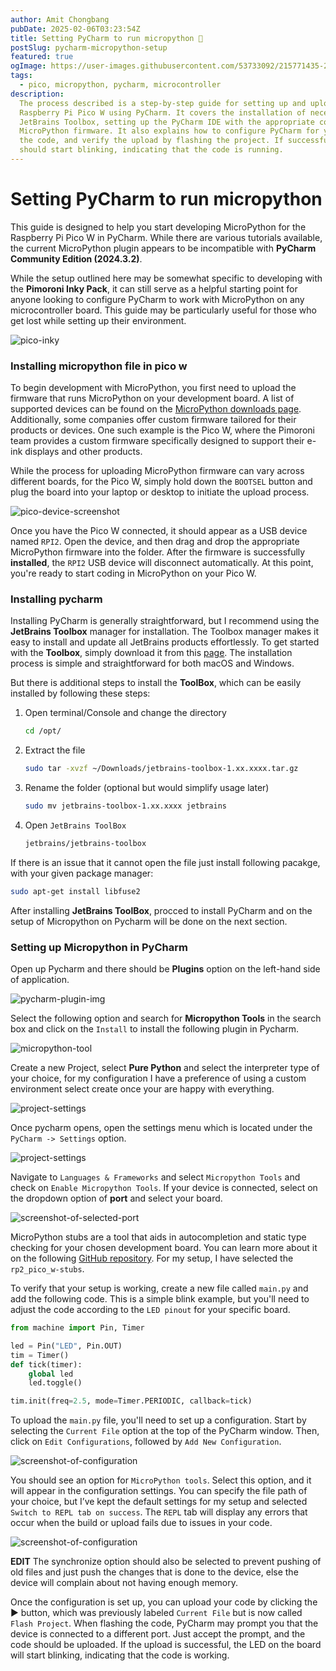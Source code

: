 ```yaml
---
author: Amit Chongbang
pubDate: 2025-02-06T03:23:54Z
title: Setting PyCharm to run micropython 🐍
postSlug: pycharm-micropython-setup
featured: true
ogImage: https://user-images.githubusercontent.com/53733092/215771435-25408246-2309-4f8b-a781-1f3d93bdf0ec.png
tags:
  - pico, micropython, pycharm, microcontroller
description:
  The process described is a step-by-step guide for setting up and uploading MicroPython code to a
  Raspberry Pi Pico W using PyCharm. It covers the installation of necessary tools such as the
  JetBrains Toolbox, setting up the PyCharm IDE with the appropriate configurations, and installing
  MicroPython firmware. It also explains how to configure PyCharm for your specific device, upload
  the code, and verify the upload by flashing the project. If successful, the LED on the Pico W
  should start blinking, indicating that the code is running.
---
```


# Setting PyCharm to run micropython

This guide is designed to help you start developing MicroPython for the Raspberry Pi Pico W in
PyCharm. While there are various tutorials available, the current MicroPython plugin appears to be
incompatible with **PyCharm Community Edition (2024.3.2)**.

While the setup outlined here may be somewhat specific to developing with the **Pimoroni Inky
Pack**, it can still serve as a helpful starting point for anyone looking to configure PyCharm to
work with MicroPython on any microcontroller board. This guide may be particularly useful for those
who get lost while setting up their environment.

![pico-inky](/public/images/pycharm-micropython/pico-inky.webp)

### Installing micropython file in pico w

To begin development with MicroPython, you first need to upload the firmware that runs MicroPython
on your development board. A list of supported devices can be found on the
[MicroPython downloads page](https://micropython.org/download/). Additionally, some companies offer
custom firmware tailored for their products or devices. One such example is the Pico W, where the
Pimoroni team provides a custom firmware specifically designed to support their e-ink displays and
other products.

While the process for uploading MicroPython firmware can vary across different boards, for the Pico
W, simply hold down the `BOOTSEL` button and plug the board into your laptop or desktop to initiate
the upload process.

![pico-device-screenshot](/public/images/pycharm-micropython/rpi-pico.webp)

Once you have the Pico W connected, it should appear as a USB device named `RPI2`. Open the device,
and then drag and drop the appropriate MicroPython firmware into the folder. After the firmware is
successfully **installed**, the `RPI2` USB device will disconnect automatically. At this point,
you're ready to start coding in MicroPython on your Pico W.

### Installing pycharm

Installing PyCharm is generally straightforward, but I recommend using the **JetBrains Toolbox**
manager for installation. The Toolbox manager makes it easy to install and update all JetBrains
products effortlessly. To get started with the **Toolbox**, simply download it from this
[page](https://www.jetbrains.com/toolbox-app/). The installation process is simple and
straightforward for both macOS and Windows.

But there is additional steps to install the **ToolBox**, which can be easily installed by following
these steps:

1. Open terminal/Console and change the directory

   ```bash
   cd /opt/
   ```

2. Extract the file

   ```bash
   sudo tar -xvzf ~/Downloads/jetbrains-toolbox-1.xx.xxxx.tar.gz
   ```

3. Rename the folder (optional but would simplify usage later)

   ```bash
   sudo mv jetbrains-toolbox-1.xx.xxxx jetbrains
   ```

4. Open `JetBrains ToolBox`

   ```bash
   jetbrains/jetbrains-toolbox
   ```

If there is an issue that it cannot open the file just install following pacakge, with your given
package manager:

```bash
sudo apt-get install libfuse2
```

After installing **JetBrains ToolBox**, procced to install PyCharm and on the setup of Micropython
on Pycharm will be done on the next section.

### Setting up Micropython in PyCharm

Open up Pycharm and there should be **Plugins** option on the left-hand side of application.

![pycharm-plugin-img](/public/images/pycharm-micropython/pycharm-plugin.webp)

Select the following option and search for **Micropython Tools** in the search box and click on the
`Install` to install the following plugin in Pycharm.

![micropython-tool](/public/images/pycharm-micropython/micropython-tool.webp)

Create a new Project, select **Pure Python** and select the interpreter type of your choice, for my
configuration I have a preference of using a custom environment select create once your are happy
with everything.

![project-settings](/public/images/pycharm-micropython/project-settings.webp)

Once pycharm opens, open the settings menu which is located under the `PyCharm -> Settings` option.

![project-settings](/public/images/pycharm-micropython/pycharm-settings.webp)

Navigate to `Languages & Frameworks` and select `Micropython Tools` and check on
`Enable Micropython Tools`. If your device is connected, select on the dropdown option of **port**
and select your board.

![screenshot-of-selected-port](/public/images/pycharm-micropython/settings-configs.webp)

MicroPython stubs are a tool that aids in autocompletion and static type checking for your chosen
development board. You can learn more about it on the following
[GitHub repository](https://github.com/Josverl/micropython-stubs). For my setup, I have selected the
`rp2_pico_w-stubs`.

To verify that your setup is working, create a new file called `main.py` and add the following code.
This is a simple blink example, but you'll need to adjust the code according to the `LED pinout` for
your specific board.

```python
from machine import Pin, Timer

led = Pin("LED", Pin.OUT)
tim = Timer()
def tick(timer):
    global led
    led.toggle()

tim.init(freq=2.5, mode=Timer.PERIODIC, callback=tick)
```

To upload the `main.py` file, you'll need to set up a configuration. Start by selecting the
`Current File` option at the top of the PyCharm window. Then, click on `Edit Configurations`,
followed by `Add New Configuration`.

![screenshot-of-configuration](/public/images/pycharm-micropython/run-config-settings.webp)

You should see an option for `MicroPython tools`. Select this option, and it will appear in the
configuration settings. You can specify the file path of your choice, but I’ve kept the default
settings for my setup and selected `Switch to REPL tab on success`. The `REPL` tab will display any
errors that occur when the build or upload fails due to issues in your code.

![screenshot-of-configuration](/public/images/pycharm-micropython/set-run-config.webp)

**EDIT** The synchronize option should also be selected to prevent pushing of old files and just
push the changes that is done to the device, else the device will complain about not having enough
memory.

Once the configuration is set up, you can upload your code by clicking the ▶️ button, which was
previously labeled `Current File` but is now called `Flash Project`. When flashing the code, PyCharm
may prompt you that the device is connected to a different port. Just accept the prompt, and the
code should be uploaded. If the upload is successful, the LED on the board will start blinking,
indicating that the code is working.
